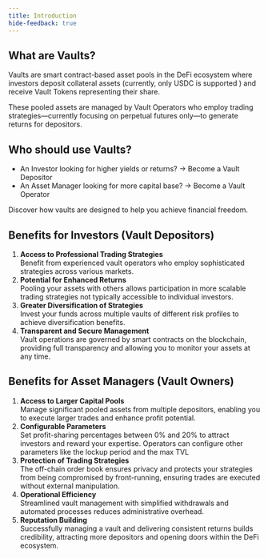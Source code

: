 ```yaml
---
title: Introduction
hide-feedback: true
---
```


## What are Vaults?

Vaults are smart contract-based asset pools in the DeFi ecosystem where
investors deposit collateral assets (currently, only USDC is supported ) and
receive Vault Tokens representing their share.

These pooled assets are managed by Vault Operators who employ trading
strategies—currently focusing on perpetual futures only—to generate returns for
depositors.

## Who should use Vaults?

- An Investor looking for higher yields or returns? -> Become a Vault Depositor
- An Asset Manager looking for more capital base? -> Become a Vault Operator

Discover how vaults are designed to help you achieve financial freedom.

## Benefits for Investors (Vault Depositors)

1. **Access to Professional Trading Strategies**\
   Benefit from experienced vault operators who employ sophisticated strategies across
   various markets.
2. **Potential for Enhanced Returns**\
   Pooling your assets with others allows participation in more scalable trading
   strategies not typically accessible to individual investors.
3. **Greater Diversification of Strategies**\
   Invest your funds across multiple vaults of different risk profiles to achieve
   diversification benefits.
4. **Transparent and Secure Management**\
   Vault operations are governed by smart contracts on the blockchain, providing
   full transparency and allowing you to monitor your assets at any time.

## Benefits for Asset Managers (Vault Owners)

1. **Access to Larger Capital Pools**\
   Manage significant pooled assets from multiple depositors, enabling you to execute
   larger trades and enhance profit potential.
2. **Configurable Parameters**\
   Set profit-sharing percentages between 0% and 20% to attract investors and reward
   your expertise. Operators can configure other parameters like the lockup period
   and the max TVL
3. **Protection of Trading Strategies**\
   The off-chain order book ensures privacy and protects your strategies from being
   compromised by front-running, ensuring trades are executed without external manipulation.
4. **Operational Efficiency**\
   Streamlined vault management with simplified withdrawals and automated processes
   reduces administrative overhead.
5. **Reputation Building**\
   Successfully managing a vault and delivering consistent returns builds credibility,
   attracting more depositors and opening doors within the DeFi ecosystem.
